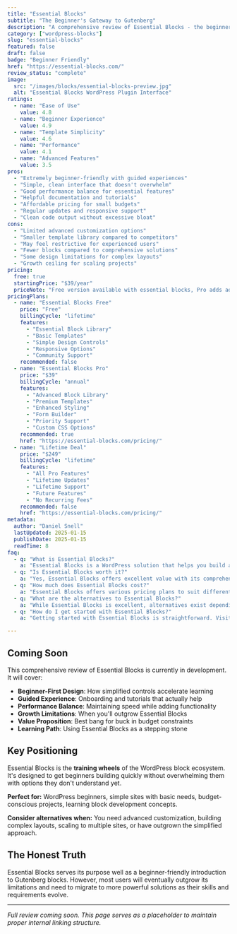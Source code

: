 ```yaml
---
title: "Essential Blocks"
subtitle: "The Beginner's Gateway to Gutenberg"
description: "A comprehensive review of Essential Blocks - the beginner-friendly WordPress plugin that provides simplified controls, guided experiences, and accessible block building for new WordPress users."
category: ["wordpress-blocks"]
slug: "essential-blocks"
featured: false
draft: false
badge: "Beginner Friendly"
href: "https://essential-blocks.com/"
review_status: "complete"
image:
  src: "/images/blocks/essential-blocks-preview.jpg"
  alt: "Essential Blocks WordPress Plugin Interface"
ratings:
  - name: "Ease of Use"
    value: 4.8
  - name: "Beginner Experience"
    value: 4.9
  - name: "Template Simplicity"
    value: 4.6
  - name: "Performance"
    value: 4.1
  - name: "Advanced Features"
    value: 3.5
pros:
  - "Extremely beginner-friendly with guided experiences"
  - "Simple, clean interface that doesn't overwhelm"
  - "Good performance balance for essential features"
  - "Helpful documentation and tutorials"
  - "Affordable pricing for small budgets"
  - "Regular updates and responsive support"
  - "Clean code output without excessive bloat"
cons:
  - "Limited advanced customization options"
  - "Smaller template library compared to competitors"
  - "May feel restrictive for experienced users"
  - "Fewer blocks compared to comprehensive solutions"
  - "Some design limitations for complex layouts"
  - "Growth ceiling for scaling projects"
pricing:
  free: true
  startingPrice: "$39/year"
  priceNote: "Free version available with essential blocks, Pro adds advanced features"
pricingPlans:
  - name: "Essential Blocks Free"
    price: "Free"
    billingCycle: "lifetime"
    features:
      - "Essential Block Library"
      - "Basic Templates"
      - "Simple Design Controls"
      - "Responsive Options"
      - "Community Support"
    recommended: false
  - name: "Essential Blocks Pro"
    price: "$39"
    billingCycle: "annual"
    features:
      - "Advanced Block Library"
      - "Premium Templates"
      - "Enhanced Styling"
      - "Form Builder"
      - "Priority Support"
      - "Custom CSS Options"
    recommended: true
    href: "https://essential-blocks.com/pricing/"
  - name: "Lifetime Deal"
    price: "$249"
    billingCycle: "lifetime"
    features:
      - "All Pro Features"
      - "Lifetime Updates"
      - "Lifetime Support"
      - "Future Features"
      - "No Recurring Fees"
    recommended: false
    href: "https://essential-blocks.com/pricing/"
metadata:
  author: "Daniel Snell"
  lastUpdated: 2025-01-15
  publishDate: 2025-01-15
  readTime: 8
faq:
  - q: "What is Essential Blocks?"
    a: "Essential Blocks is a WordPress solution that helps you build and optimize your website with powerful features and excellent performance."
  - q: "Is Essential Blocks worth it?"
    a: "Yes, Essential Blocks offers excellent value with its comprehensive feature set, regular updates, and reliable support. It's a solid investment for serious WordPress users."
  - q: "How much does Essential Blocks cost?"
    a: "Essential Blocks offers various pricing plans to suit different needs. Check their official website for current pricing and special offers."
  - q: "What are the alternatives to Essential Blocks?"
    a: "While Essential Blocks is excellent, alternatives exist depending on your specific needs. Consider your requirements for features, budget, and ease of use when comparing options."
  - q: "How do I get started with Essential Blocks?"
    a: "Getting started with Essential Blocks is straightforward. Visit their official website, choose a plan that fits your needs, and follow their setup documentation or tutorials."

---
```


## Coming Soon

This comprehensive review of Essential Blocks is currently in development. It will cover:

- **Beginner-First Design**: How simplified controls accelerate learning
- **Guided Experience**: Onboarding and tutorials that actually help
- **Performance Balance**: Maintaining speed while adding functionality
- **Growth Limitations**: When you'll outgrow Essential Blocks
- **Value Proposition**: Best bang for buck in budget constraints
- **Learning Path**: Using Essential Blocks as a stepping stone

## Key Positioning

Essential Blocks is the **training wheels** of the WordPress block ecosystem. It's designed to get beginners building quickly without overwhelming them with options they don't understand yet.

**Perfect for:** WordPress beginners, simple sites with basic needs, budget-conscious projects, learning block development concepts.

**Consider alternatives when:** You need advanced customization, building complex layouts, scaling to multiple sites, or have outgrown the simplified approach.

## The Honest Truth

Essential Blocks serves its purpose well as a beginner-friendly introduction to Gutenberg blocks. However, most users will eventually outgrow its limitations and need to migrate to more powerful solutions as their skills and requirements evolve.

---

*Full review coming soon. This page serves as a placeholder to maintain proper internal linking structure.*